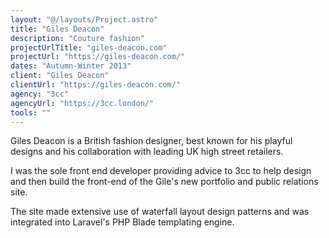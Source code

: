 ```yaml
---
layout: "@/layouts/Project.astro"
title: "Giles Deacon"
description: "Couture fashion"
projectUrlTitle: "giles-deacon.com"
projectUrl: "https://giles-deacon.com/"
dates: "Autumn-Winter 2013"
client: "Giles Deacon"
clientUrl: "https://giles-deacon.com/"
agency: "3cc"
agencyUrl: "https://3cc.london/"
tools: ""
---
```


Giles Deacon is a British fashion designer, best known for his playful designs and his collaboration with leading UK high street retailers.

I was the sole front end developer providing advice to 3cc to help design and then build the front-end of the Gile's new portfolio and public relations site.

The site made extensive use of waterfall layout design patterns and was integrated into Laravel's PHP Blade templating engine.
